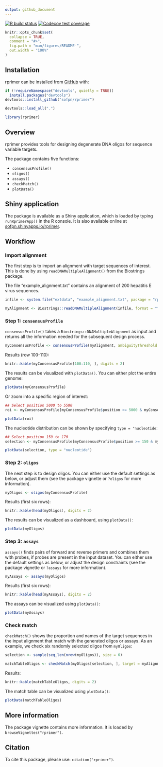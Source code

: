```yaml
---
output: github_document
---
```


<!-- README.md is generated from README.Rmd. Please edit that file -->

<!-- badges: start -->
[![R build status](https://github.com/sofpn/rprimer/workflows/R-CMD-check/badge.svg)](https://github.com/sofpn/rprimer/actions)
[![Codecov test coverage](https://codecov.io/gh/sofpn/rprimer/branch/master/graph/badge.svg)](https://codecov.io/gh/sofpn/rprimer?branch=master)
<!-- badges: end -->

```r
knitr::opts_chunk$set(
  collapse = TRUE,
  comment = "#>",
  fig.path = "man/figures/README-",
  out.width = "100%"
)
```

## Installation

rprimer can be installed from [GitHub](https://github.com/) with:

  ``` r
if (!requireNamespace("devtools", quietly = TRUE))
    install.packages("devtools")
devtools::install_github("sofpn/rprimer")
```
``` r
devtools::load_all(".")
```

```r
library(rprimer)
```

## Overview 

rprimer provides tools for designing degenerate DNA oligos for sequence variable targets.

The package contains five functions:

* `consensusProfile()`
* `oligos()` 
* `assays()`
* `checkMatch()`
* `plotData()`

## Shiny application

The package is available as a Shiny application, which is loaded by typing `runRprimerApp()` in the R console. It is also available online at [sofpn.shinyapps.io/rprimer](https;//sofpn.shinyapps.io/rprimer). 

## Workflow 

### Import alignment

The first step is to import an alignment with target sequences of interest. This is done by using `readDNAMultipleAlignment()` from the Biostrings package.

The file "example_alignment.txt" contains an alignment of 200 hepatitis E virus sequences. 

```r
infile <- system.file("extdata", "example_alignment.txt", package = "rprimer")

myAlignment <- Biostrings::readDNAMultipleAlignment(infile, format = "fasta")
```

### Step 1: `consensusProfile` 

`consensusProfile()` takes a `Biostrings::DNAMultipleAlignment` as input and returns all the information needed for the subsequent design process.

```r
myConsensusProfile <- consensusProfile(myAlignment, ambiguityThreshold = 0.05)
```

Results (row 100-110):

```r
knitr::kable(myConsensusProfile[100:110, ], digits = 2)
```

The results can be visualized with `plotData()`. You can either plot the entire genome:

```r
plotData(myConsensusProfile)
```

Or zoom into a specific region of interest: 

```r
## Select position 5000 to 5500 
roi <- myConsensusProfile[myConsensusProfile$position >= 5000 & myConsensusProfile$position <= 5500, ]

plotData(roi)
```

The nucleotide distribution can be shown by specifying `type = "nucleotide`:

```r
## Select position 150 to 170
selection <- myConsensusProfile[myConsensusProfile$position >= 150 & myConsensusProfile$position <= 170, ]

plotData(selection, type = "nucleotide")
```

### Step 2: `oligos`

The next step is to design oligos. You can either use the default settings as below, or adjust them (see the package vignette or `?oligos` for more information). 

``` r
myOligos <- oligos(myConsensusProfile)
```

Results (first six rows): 

```r
knitr::kable(head(myOligos), digits = 2)
```

The results can be visualized as a dashboard, using `plotData()`: 

```r
plotData(myOligos)
```

### Step 3: `assays`

`assays()` finds pairs of forward and reverse primers and combines them with probes, if probes are present in the input dataset. You can either use the default settings as below, or adjust the design constraints (see the package vignette or `?assays` for more information).

```r
myAssays <- assays(myOligos)
```

Results (first six rows):

```r
knitr::kable(head(myAssays), digits = 2)
```

The assays can be visualized using `plotData()`: 

```r
plotData(myAssays)
```

### Check match 

`checkMatch()` shows the proportion and names of the target sequences in the input alignment that match with the generated oligos or assays. As an example, we check six randomly selected oligos from `myOligos`: 

```r
selection <- sample(seq_len(nrow(myOligos)), size = 6)

matchTableOligos <- checkMatch(myOligos[selection, ], target = myAlignment)
```

Results:

```r
knitr::kable(matchTableOligos, digits = 2)
```

The match table can be visualized using `plotData()`: 

```r
plotData(matchTableOligos)
```

## More information

The package vignette contains more information. It is loaded by `browseVignettes("rprimer")`.

## Citation

To cite this package, please use: `citation("rprimer")`.
